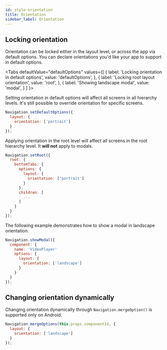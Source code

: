 ```yaml
---
id: style-orientation
title: Orientation
sidebar_label: Orientation
---
```



## Locking orientation
Orientation can be locked either in the layout level, or across the app via default options. You can declare orientations you'd like your app to support in default options.

<Tabs
  defaultValue="defaultOptions"
  values={[
    { label: 'Locking orientation in default options', value: 'defaultOptions', },
    { label: 'Locking root layout orientation', value: 'root', },
    { label: 'Showing landscape modal', value: 'modal', }
  ]
}>
<TabItem value="defaultOptions">

Setting orientation in default options will affect all screens in all hierarchy levels. It's still possible to override orientation for specific screens.

```js
Navigation.setDefaultOptions({
  layout: {
    orientation: ['portrait']
  }
});
```

</TabItem>
<TabItem value="root">

Applying orientation in the root level will affect all screens in the root hierarchy level. It **will not** apply to modals.

```js
Navigation.setRoot({
  root: {
    bottomTabs: {
      options: {
        layout: {
          orientation: ['portrait']
        }
      },
      children: [
        ...
      ]
    }
  }
});
```

</TabItem>
<TabItem value="modal">

The following example demonstrates how to show a modal in landscape orientation.

```js
Navigation.showModal({
  component: {
    name: 'VideoPlayer'
    options: {
      layout: {
        orientation: ['landscape']
      }
    }
  }
});
```

</TabItem>
</Tabs>

## Changing orientation dynamically

Changing orientation dynamically through `Navigation.mergeOption()` is supported only on Android.

```js
Navigation.mergeOptions(this.props.componentId, {
  layout: {
    orientation: ['landscape']
  }
});
```
